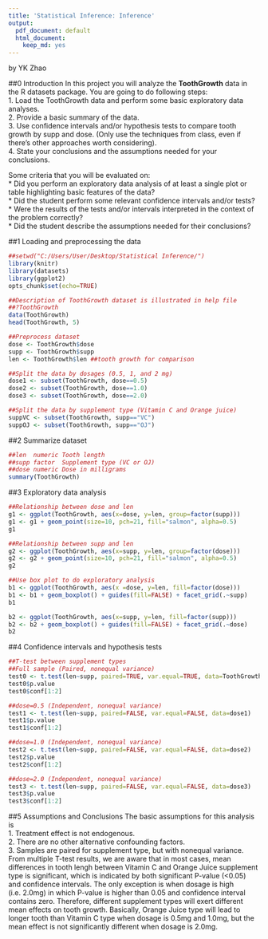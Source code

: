 ```yaml
---
title: 'Statistical Inference: Inference'
output:
  pdf_document: default
  html_document:
    keep_md: yes
---
```

by YK Zhao

##0 Introduction
In this project you will analyze the **ToothGrowth** data in the R datasets package. You are going to do following steps:    
1. Load the ToothGrowth data and perform some basic exploratory data analyses.  
2. Provide a basic summary of the data.    
3. Use confidence intervals and/or hypothesis tests to compare tooth growth by supp and dose. (Only use the techniques from class, even if there's other approaches worth considering).  
4. State your conclusions and the assumptions needed for your conclusions.     

Some criteria that you will be evaluated on:  
* Did you perform an exploratory data analysis of at least a single plot or table highlighting basic features of the data?  
* Did the student perform some relevant confidence intervals and/or tests?  
* Were the results of the tests and/or intervals interpreted in the context of the problem correctly?   
* Did the student describe the assumptions needed for their conclusions?  

##1 Loading and preprocessing the data
```r
##setwd("C:/Users/User/Desktop/Statistical Inference/")
library(knitr)
library(datasets)
library(ggplot2)
opts_chunk$set(echo=TRUE)
```

```r
##Description of ToothGrowth dataset is illustrated in help file
##?ToothGrowth
data(ToothGrowth)
head(ToothGrowth, 5)

##Preprocess dataset
dose <- ToothGrowth$dose
supp <- ToothGrowth$supp
len <- ToothGrowth$len ##tooth growth for comparison

##Split the data by dosages (0.5, 1, and 2 mg)
dose1 <- subset(ToothGrowth, dose==0.5)
dose2 <- subset(ToothGrowth, dose==1.0)
dose3 <- subset(ToothGrowth, dose==2.0)

##Split the data by supplement type (Vitamin C and Orange juice)
suppVC <- subset(ToothGrowth, supp=="VC")
suppOJ <- subset(ToothGrowth, supp=="OJ")
```

##2 Summarize dataset
```r
##len  numeric Tooth length
##supp factor  Supplement type (VC or OJ)
##dose numeric Dose in milligrams
summary(ToothGrowth)
```

##3 Exploratory data analysis
```r
##Relationship between dose and len
g1 <- ggplot(ToothGrowth, aes(x=dose, y=len, group=factor(supp)))
g1 <- g1 + geom_point(size=10, pch=21, fill="salmon", alpha=0.5)
g1

##Relationship between supp and len
g2 <- ggplot(ToothGrowth, aes(x=supp, y=len, group=factor(dose)))
g2 <- g2 + geom_point(size=10, pch=21, fill="salmon", alpha=0.5)
g2

##Use box plot to do exploratory analysis
b1 <- ggplot(ToothGrowth, aes(x =dose, y=len, fill=factor(dose))) 
b1 <- b1 + geom_boxplot() + guides(fill=FALSE) + facet_grid(.~supp)
b1

b2 <- ggplot(ToothGrowth, aes(x=supp, y=len, fill=factor(supp))) 
b2 <- b2 + geom_boxplot() + guides(fill=FALSE) + facet_grid(.~dose)
b2
```

##4 Confidence intervals and hypothesis tests
```r
##T-test between supplement types
##Full sample (Paired, nonequal variance)
test0 <- t.test(len~supp, paired=TRUE, var.equal=TRUE, data=ToothGrowth)
test0$p.value
test0$conf[1:2]

##dose=0.5 (Independent, nonequal variance)
test1 <- t.test(len~supp, paired=FALSE, var.equal=FALSE, data=dose1)
test1$p.value
test1$conf[1:2]

##dose=1.0 (Independent, nonequal variance)
test2 <- t.test(len~supp, paired=FALSE, var.equal=FALSE, data=dose2)
test2$p.value
test2$conf[1:2]

##dose=2.0 (Independent, nonequal variance)
test3 <- t.test(len~supp, paired=FALSE, var.equal=FALSE, data=dose3)
test3$p.value
test3$conf[1:2]
```

##5 Assumptions and Conclusions
The basic assumptions for this analysis is  
1. Treatment effect is not endogenous.  
2. There are no other alternative confounding factors.  
3. Samples are paired for supplement type, but with nonequal variance.  
From multiple T-test results, we are aware that in most cases, mean differences in tooth lengh between Vitamin C and Orange Juice supplement type is significant, which is indicated by both significant P-value (<0.05) and confidence intervals. The only exception is when dosage is high (i.e. 2.0mg) in which P-value is higher than 0.05 and confidence interval contains zero. Therefore, different supplement types will exert different mean effects on tooth growth. Basically, Orange Juice type will lead to longer tooth than Vitamin C type when dosage is 0.5mg and 1.0mg, but the mean effect is not significantly different when dosage is 2.0mg.

